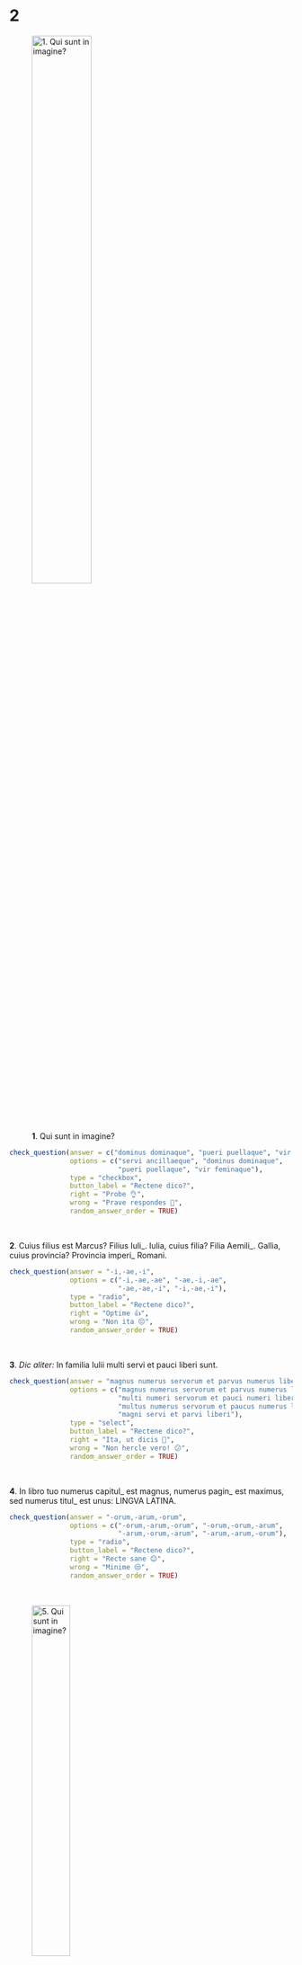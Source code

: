 # 2

![**1**. Qui sunt in imagine?](https://drive.google.com/uc?id=13WjUZv7MttgR6nZ5afjlAEbeT7YXP5aI){ width='50%' }

```r
check_question(answer = c("dominus dominaque", "pueri puellaque", "vir feminaque"),
               options = c("servi ancillaeque", "dominus dominaque", 
                           "pueri puellaque", "vir feminaque"),
               type = "checkbox",
               button_label = "Rectene dico?",
               right = "Probe 👌",
               wrong = "Prave respondes 🫤",
               random_answer_order = TRUE)
```
</br>

**2**. Cuius filius est Marcus? Filius Iuli_. Iulia, cuius filia? Filia Aemili_. Gallia, cuius provincia? Provincia imperi_ Romani.

```r
check_question(answer = "-i,-ae,-i",
               options = c("-i,-ae,-ae", "-ae,-i,-ae", 
                           "-ae,-ae,-i", "-i,-ae,-i"),
               type = "radio",
               button_label = "Rectene dico?",
               right = "Optime 👍",
               wrong = "Non ita 😔",
               random_answer_order = TRUE)
```
</br>

**3**. _Dic aliter:_ In familia Iulii multi servi et pauci liberi sunt.

```r
check_question(answer = "magnus numerus servorum et parvus numerus liberorum",
               options = c("magnus numerus servorum et parvus numerus liberorum", 
                           "multi numeri servorum et pauci numeri liberorum", 
                           "multus numerus servorum et paucus numerus liberorum", 
                           "magni servi et parvi liberi"),
               type = "select",
               button_label = "Rectene dico?",
               right = "Ita, ut dicis 👏",
               wrong = "Non hercle vero! 😕",
               random_answer_order = TRUE)
```
</br>

**4**. In libro tuo numerus capitul_ est magnus, numerus pagin_ est maximus, sed numerus titul_ est unus: LINGVA LATINA.

```r
check_question(answer = "-orum,-arum,-orum",
               options = c("-orum,-arum,-orum", "-orum,-orum,-arum", 
                           "-arum,-orum,-arum", "-arum,-arum,-orum"),
               type = "radio",
               button_label = "Rectene dico?",
               right = "Recte sane 😊",
               wrong = "Minime 😒",
               random_answer_order = TRUE)
```
</br>

![**5**. Qui sunt in imagine?](https://drive.google.com/uc?id=1UFkf0eeBzDj13r2-JvO9fR6KMk-OEW9A){ width='40%' }
 
```r
check_question(answer = c("servi ancillaeque", "viri feminaeque"),
               options = c("servi ancillaeque", "domini dominaeque", 
                           "filii filiaeque Iulii et Aemiliae", "viri feminaeque"),
               type = "checkbox",
               button_label = "Rectene dico?",
               right = "Bene est 🤩",
               wrong = "Quid ais? 🤨",
               random_answer_order = TRUE)
```
</br>

**6**. _Elige:_ _ est Iulius? Pater. _ est Aemilia? Mater. _ sunt Medus Davusque? Servi. _ sunt servi in familia? Centum.

```r
check_question(answer = c("Quis", "Quae", "Qui", "Quot"), 
               type = "in_order",
               button_label = "Rectene dico?",
               right = "Euge, probe meministi 🥳",
               wrong = "Cogitandum est 🤔")
```
</br>

**7**. _Elige:_ Qui sunt Medus et Davus? _ servi. Delia et Syra? _ ancillae. Sparta, Delphi, Athenae? _ oppdia Graeca.

```r
check_question(answer = "duo, duae, tria",
               options = c("duo, duae, tria", "duo, duae, tres", 
                           "duae, duo, tres", "tres, duae, duo"),
               type = "radio",
               button_label = "Rectene dico?",
               right = "Sic est 😎",
               wrong = "Errasti 😥",
               random_answer_order = TRUE)
```
</br>

**8**. Cornelius: Suntne Medus et Davus _ servi? Iulius: Sunt. Et ceteri multi. In familia _ C servi sunt.

```r
check_question(answer = "tui, mea",
               options = c("tui, mea", "mei, tua", 
                           "tua, mei", "mea, tui"),
               type = "radio",
               button_label = "Rectene dico?",
               right = "Probe 💯",
               wrong = "Non ita ❌",
               random_answer_order = TRUE)
```
</br>

**9**. _Elige:_ Quintus, Marcus Iuliaque sunt _ . In bibliotheca sunt duo _ Latini. Numerus _ est tres, numerus _ est duo.

```r
check_question(answer = "liberi, libri, liberorum, librorum",
               options = c("liberi, libri, liberorum, librorum", 
                           "liberi, libri, librorum, liberorum", 
                           "libri, liberi, liberorum, librorum", 
                           "libri, liberi, librorum, liberorum"),
               type = "select",
               button_label = "Rectene dico?",
               right = "Quam recte dixisti omnia! 🔥",
               wrong = "Non hercle vero! 😟",
               random_answer_order = TRUE)
```
</br>

**10**. ancillae

```r
check_question(answer = c("genetivus singularis", "nominativus pluralis"),
               options = c("genetivus singularis", "genetivus pluralis", 
                           "nominativus singularis", "nominativus pluralis"),
               type = "checkbox",
               button_label = "Rectene dico?",
               right = "Recte fecisti officium tuum 😃",
               wrong = "Minime 😞",
               random_answer_order = TRUE)
```
</br>

**Results**: `r insert_score()` out of 10